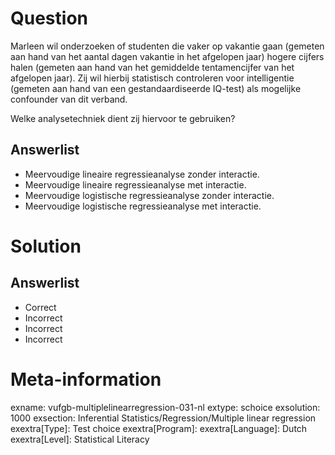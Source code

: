 Question
========

Marleen wil onderzoeken of studenten die vaker op vakantie gaan (gemeten aan hand van het aantal dagen vakantie in het afgelopen jaar) hogere cijfers halen (gemeten aan hand van het gemiddelde tentamencijfer van het afgelopen jaar). Zij wil hierbij statistisch controleren voor intelligentie (gemeten aan hand van een gestandaardiseerde IQ-test) als mogelijke confounder van dit verband. 

Welke analysetechniek dient zij hiervoor te gebruiken?
  
Answerlist
----------
* Meervoudige lineaire regressieanalyse zonder interactie.
* Meervoudige lineaire regressieanalyse met interactie.
* Meervoudige logistische regressieanalyse zonder interactie.
* Meervoudige logistische regressieanalyse met interactie.

Solution
========

Answerlist
----------
* Correct
* Incorrect
* Incorrect
* Incorrect

Meta-information
================
exname: vufgb-multiplelinearregression-031-nl
extype: schoice
exsolution: 1000
exsection: Inferential Statistics/Regression/Multiple linear regression
exextra[Type]: Test choice
exextra[Program]: 
exextra[Language]: Dutch
exextra[Level]: Statistical Literacy

